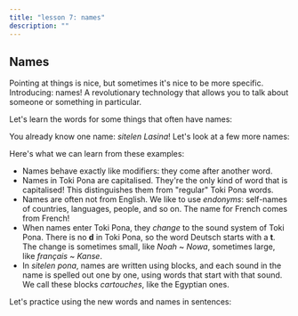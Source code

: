 ```yaml
---
title: "lesson 7: names"
description: ""
---
```



## Names

Pointing at things is nice, but sometimes it's nice to be more specific. Introducing: names! A revolutionary technology that allows you to talk about someone or something in particular.

Let's learn the words for some things that often have names:

<List>
  <Word sl="jan" m="person"></Word>
  <Word sl="sitelen" m="image, writing; to draw, to write"></Word>
  <Word sl="toki" m="speech, language; to talk, to speak"></Word>
  <Word sl="ma" m="land, country"></Word>
</List>

You already know one name: _sitelen Lasina_! Let's look at a few more names:

<List>
  <Sentence
    sl="jan Nowa"
    m="person named Noah (from English 'Noah')"
  />
  <Sentence
    sl="jan Ema"
    m="person named Emma (from English 'Emma')"
  />
  <Sentence
    sl="toki Kanse"
    m="language named French (from French 'français')"
  />
  <Sentence
    sl="ma Tosi"
    m="land named German (from German 'Deutsch')"
  />
  <Sentence
    sl="sitelen Lasina"
    m="writing named Latin (from Latin 'Latīna')"
  />
</List>

Here's what we can learn from these examples:

- Names behave exactly like modifiers: they come after another word.
- Names in Toki Pona are capitalised. They're the only kind of word that is capitalised! This distinguishes them from "regular" Toki Pona words.
- Names are often not from English. We like to use _endonyms_: self-names of countries, languages, people, and so on. The name for French comes from French!
- When names enter Toki Pona, they _change_ to the sound system of Toki Pona. There is no **d** in Toki Pona, so the word Deutsch starts with a **t**. The change is sometimes small, like _Noah_ ~ _Nowa_, sometimes large, like _français_ ~ _Kanse_.
- In _sitelen pona_, names are written using blocks, and each sound in the name is spelled out one by one, using words that start with that sound. We call these blocks _cartouches_, like the Egyptian ones.

Let's practice using the new words and names in sentences:

<List>
  <Sentence
    sl="jan li toki."
    m="People speak."
  />
  <Sentence
    sl="jan pona li toki pona."
    m="Pleasant people speak well."
  />
  <Sentence
    sl="waso li lukin e ma."
    m="The bird looks at the land."
  />
  <Sentence
    sl="jan Sunita li sitelen e pipi."
    m="Sunita draws a bug."
  />
  <Sentence
    sl="jan Nina li toki Kanse."
    m="Nina speaks French."
  />
  <Sentence
    sl="jan Ema li sona pona e ma Tosi."
    m="Ema knows Germany well."
  />
</List>
